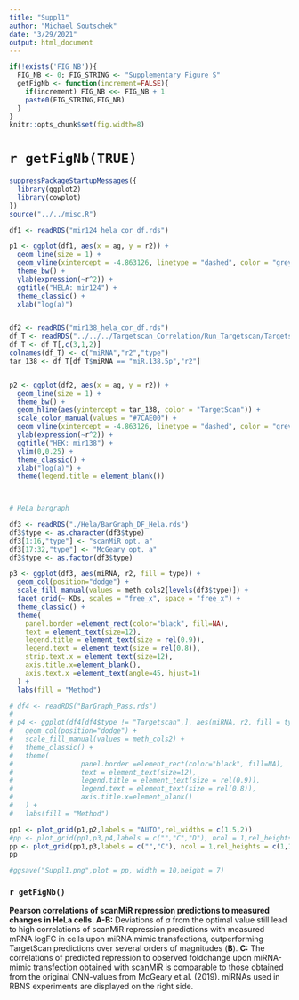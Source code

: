 ```yaml
---
title: "Suppl1"
author: "Michael Soutschek"
date: "3/29/2021"
output: html_document
---
```



```r
if(!exists('FIG_NB')){
  FIG_NB <- 0; FIG_STRING <- "Supplementary Figure S"
  getFigNb <- function(increment=FALSE){
    if(increment) FIG_NB <<- FIG_NB + 1
    paste0(FIG_STRING,FIG_NB)
  }
}
knitr::opts_chunk$set(fig.width=8)
```

# `r getFigNb(TRUE)`



```r
suppressPackageStartupMessages({
  library(ggplot2)
  library(cowplot)
})
source("../../misc.R")
```


```r

df1 <- readRDS("mir124_hela_cor_df.rds")

p1 <- ggplot(df1, aes(x = ag, y = r2)) + 
  geom_line(size = 1) +
  geom_vline(xintercept = -4.863126, linetype = "dashed", color = "grey42") + 
  theme_bw() +
  ylab(expression(~r^2)) +
  ggtitle("HELA: mir124") + 
  theme_classic() + 
  xlab("log(a)")


df2 <- readRDS("mir138_hela_cor_df.rds")
df_T <- readRDS("../../../Targetscan_Correlation/Run_Targetscan/Targetscan_corr_hek.rds")
df_T <- df_T[,c(3,1,2)]
colnames(df_T) <- c("miRNA","r2","type")
tar_138 <- df_T[df_T$miRNA == "miR.138.5p","r2"]


p2 <- ggplot(df2, aes(x = ag, y = r2)) + 
  geom_line(size = 1) +
  theme_bw() +
  geom_hline(aes(yintercept = tar_138, color = "TargetScan")) +
  scale_color_manual(values = "#7CAE00") +
  geom_vline(xintercept = -4.863126, linetype = "dashed", color = "grey42") + 
  ylab(expression(~r^2)) +
  ggtitle("HEK: mir138") + 
  ylim(0,0.25) + 
  theme_classic() + 
  xlab("log(a)") + 
  theme(legend.title = element_blank())
  


# HeLa bargraph

df3 <- readRDS("./Hela/BarGraph_DF_Hela.rds")
df3$type <- as.character(df3$type)
df3[1:16,"type"] <- "scanMiR opt. a"
df3[17:32,"type"] <- "McGeary opt. a"
df3$type <- as.factor(df3$type)

p3 <- ggplot(df3, aes(miRNA, r2, fill = type)) + 
  geom_col(position="dodge") +
  scale_fill_manual(values = meth_cols2[levels(df3$type)]) + 
  facet_grid(~ KDs, scales = "free_x", space = "free_x") + 
  theme_classic() + 
  theme(
    panel.border =element_rect(color="black", fill=NA),
    text = element_text(size=12),
    legend.title = element_text(size = rel(0.9)),
    legend.text = element_text(size = rel(0.8)),
    strip.text.x = element_text(size=12),
    axis.title.x=element_blank(),
    axis.text.x =element_text(angle=45, hjust=1)
  ) +
  labs(fill = "Method")
```


```r
# df4 <- readRDS("BarGraph_Pass.rds")
# 
# p4 <- ggplot(df4[df4$type != "Targetscan",], aes(miRNA, r2, fill = type)) + 
#   geom_col(position="dodge") +
#   scale_fill_manual(values = meth_cols2) + 
#   theme_classic() + 
#   theme(
#                 panel.border =element_rect(color="black", fill=NA),
#                 text = element_text(size=12),
#                 legend.title = element_text(size = rel(0.9)),
#                 legend.text = element_text(size = rel(0.8)),
#                 axis.title.x=element_blank()
#   ) +
#   labs(fill = "Method")
```



```r
pp1 <- plot_grid(p1,p2,labels = "AUTO",rel_widths = c(1.5,2))
#pp <- plot_grid(pp1,p3,p4,labels = c("","C","D"), ncol = 1,rel_heights = c(1,1.3,1.3))
pp <- plot_grid(pp1,p3,labels = c("","C"), ncol = 1,rel_heights = c(1,1.3))
pp

#ggsave("Suppl1.png",plot = pp, width = 10,height = 7)
```

### `r getFigNb()`

**Pearson correlations of scanMiR repression predictions to measured changes in HeLa cells. A-B:** Deviations of *a* from the optimal value still lead to high correlations of scanMiR repression predictions with measured mRNA logFC in cells upon miRNA mimic transfections, outperforming TargetScan predictions over several orders of magnitudes (**B**). **C:** The correlations of predicted repression to observed foldchange upon miRNA-mimic transfection obtained with scanMiR is comparable to those obtained from the original CNN-values from McGeary et al. (2019). miRNAs used in RBNS experiments are displayed on the right side.
